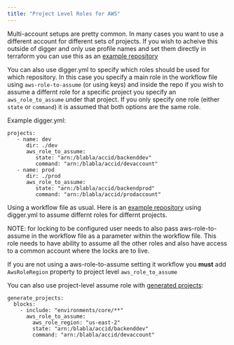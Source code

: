 ```yaml
---
title: "Project Level Roles for AWS"
---
```


Multi-account setups are pretty common. In many cases you want to use a different account for
different sets of projects. If you wish to acheive this outside of digger and only use profile names and set
them directly in terraform you can use this as an [example repository](https://github.com/diggerhq/demo-assume-role-multi-account-aws)

You can also use digger.yml to specify which roles should be used for which repository. In this case you specify a main
role in the workflow file using `aws-role-to-assume` (or using keys) and inside the repo if you wish to assume
a differnt role for a specific project you specify an `aws_role_to_assume` under that project. 
If you only specify one role (either `state` or `command`) it is assumed that both options are the same role.

Example digger.yml:

```
projects:
   - name: dev
      dir: ./dev
      aws_role_to_assume:
         state: "arn:/blabla/accid/backenddev"
         command: "arn:/blabla/accid/devaccount"
   - name: prod
      dir: ./prod
      aws_role_to_assume:
         state: "arn:/blabla/accid/backendprod"
         command: "arn:/blabla/accid/prodaccount"
```

Using a workflow file as usual. Here is an [example repository](https://github.com/diggerhq/demo-assume-role-multi-account-aws_diggeryml) using digger.yml to assume differnt roles for differnt projects.

<Note>
NOTE: for locking to be configured user needs to also pass aws-role-to-assume in the workflow file as a
parameter within the workflow file. This role needs to have ability to assume all the other roles and also have access to a common account where the locks are to live. 

If you are not using a aws-role-to-assume setting it workflow you **must** add ```AwsRoleRegion``` property to project level ```aws_role_to_assume```
</Note>

You can also use project-level assume role with [generated projects](/ce/howto/generate-projects):

```
generate_projects:
  blocks:
    - include: "environments/core/**"
      aws_role_to_assume:
        aws_role_region: "us-east-2" 
        state: "arn:/blabla/accid/backenddev"
        command: "arn:/blabla/accid/devaccount"
```

